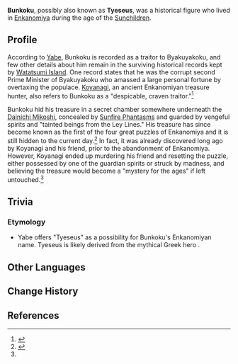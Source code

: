 {{Character Infobox
|type             = Mentioned
|image            = 
|realname         = <!-- Optional, if different from in-game name -->
|deceased         = Past
|region           = Inazuma
|affiliation      = Enkanomiya
|title            = 

|ancestry         = <!-- Clan/family -->
|father           = 
|mother           = 
|spouse           = 
|sibling          = 
|child            = 
|relative         = 

|voiceEN          = 
|voiceCN          = 
|voiceJP          = 
|voiceKR          = 
}}
'''Bunkoku''', possibly also known as '''Tyeseus''', was a historical figure who lived in [[Enkanomiya]] during the age of the [[Sunchildren]].

==Profile==
According to [[Yabe]], Bunkoku is recorded as a traitor to Byakuyakoku, and few other details about him remain in the surviving historical records kept by [[Watatsumi Island]]. One record states that he was the corrupt second Prime Minister of Byakuyakoku who amassed a large personal fortune by overtaxing the populace. [[Koyanagi]], an ancient Enkanomiyan treasure hunter, also refers to Bunkoku as a "despicable, craven traitor."<ref name="enigma">{{Ref/Quest|The Bunkoku Enigma}}</ref>

Bunkoku hid his treasure in a secret chamber somewhere underneath the [[Dainichi Mikoshi]], concealed by [[Sunfire Phantasm]]s and guarded by vengeful spirits and "tainted beings from the Ley Lines." His treasure has since become known as the first of the four great puzzles of Enkanomiya and it is still hidden to the current day.<ref>{{Ref/Quest|Three Realms Gateway Offering: The Eve}}</ref> In fact, it was already discovered long ago by Koyanagi and his friend, prior to the abandonment of Enkanomiya. However, Koyanagi ended up murdering his friend and resetting the puzzle, either possessed by one of the guardian spirits or struck by madness, and believing the treasure would become a "mystery for the ages" if left untouched.<ref name="enigma" />

<!--
==Notes==
{{Reflist|note=1}}
-->
==Trivia==
===Etymology===
* Yabe offers "Tyeseus" as a possibility for Bunkoku's Enkanomiyan name. Tyeseus is likely derived from the mythical Greek hero {{w|Theseus}}.

==Other Languages==
{{Other Languages|default_hidden=1
|en      = Bunkoku
|zhs     = 文谷
|zhs_rm  = Wéngǔ
|zht     = 文谷
|zht_rm  = Wéngǔ
|ja      = 文谷
|ja_rm   = Bunkoku
|ko      = 분코쿠
|es      = Bunkoku
|fr      = Bunkoku
|ru      = Бункоку
|th      = Bunkoku
|vi      = Bunkoku
|de      = Bunkoku
|id      = Bunkoku
|pt      = Bunkoku
}}

==Change History==
{{Change History|introduced=2.5}}

==References==
{{Reflist}}